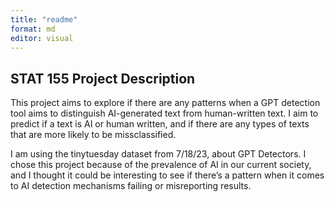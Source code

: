 ```yaml
---
title: "readme"
format: md
editor: visual
---
```


## STAT 155 Project Description

This project aims to explore if there are any patterns when a GPT detection tool aims to distinguish AI-generated text from human-written text. I aim to predict if a text is AI or human written, and if there are any types of texts that are more likely to be missclassified.

I am using the tinytuesday dataset from 7/18/23, about GPT Detectors. I chose this project because of the prevalence of AI in our current society, and I thought it could be interesting to see if there's a pattern when it comes to AI detection mechanisms failing or misreporting results.
